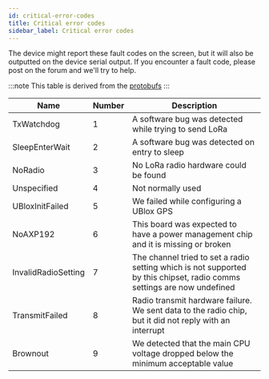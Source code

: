 ```yaml
---
id: critical-error-codes
title: Critical error codes
sidebar_label: Critical error codes
---
```


The device might report these fault codes on the screen, but it will also be outputted on the device serial output. If you encounter a fault code, please post on the forum and we'll try to help.

:::note
This table is derived from the [protobufs](/docs/developers/protobufs/api#criticalerrorcode)
:::

| Name                | Number | Description                                                                                                             |
| ------------------- | ------ | ----------------------------------------------------------------------------------------------------------------------- |
| TxWatchdog          | 1      | A software bug was detected while trying to send LoRa                                                                   |
| SleepEnterWait      | 2      | A software bug was detected on entry to sleep                                                                           |
| NoRadio             | 3      | No LoRa radio hardware could be found                                                                                   |
| Unspecified         | 4      | Not normally used                                                                                                       |
| UBloxInitFailed     | 5      | We failed while configuring a UBlox GPS                                                                                 |
| NoAXP192            | 6      | This board was expected to have a power management chip and it is missing or broken                                     |
| InvalidRadioSetting | 7      | The channel tried to set a radio setting which is not supported by this chipset, radio comms settings are now undefined |
| TransmitFailed      | 8      | Radio transmit hardware failure. We sent data to the radio chip, but it did not reply with an interrupt                 |
| Brownout            | 9      | We detected that the main CPU voltage dropped below the minimum acceptable value                                        |
